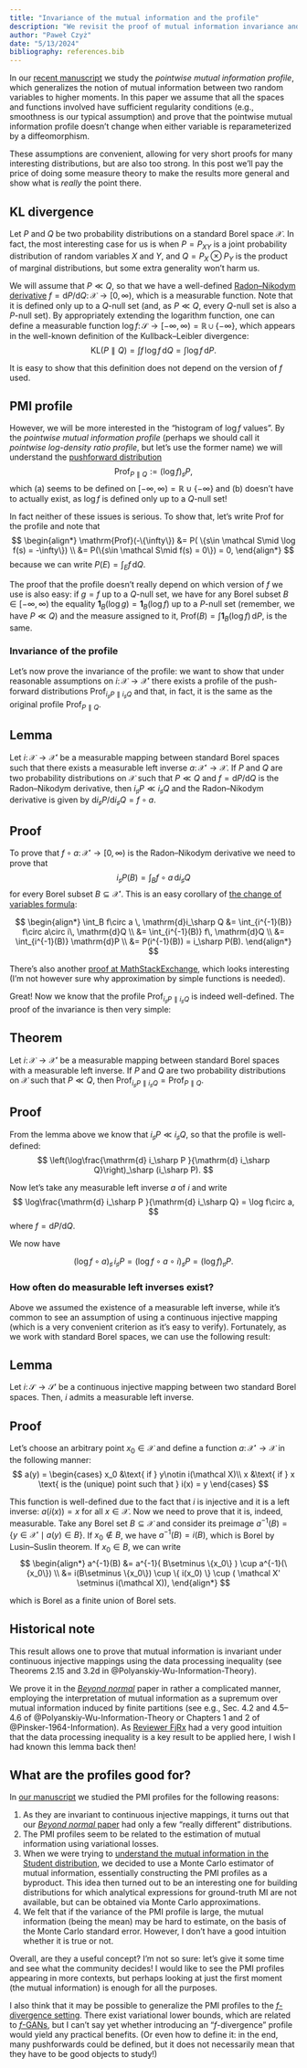 ```yaml
---
title: "Invariance of the mutual information and the profile"
description: "We revisit the proof of mutual information invariance and generalize it to the pointwise mutual information profile."
author: "Paweł Czyż"
date: "5/13/2024"
bibliography: references.bib
---
```


In our [recent manuscript](../publications/pmi-profiles.qmd) we study the *pointwise mutual information profile*, which generalizes the notion of mutual information between two random variables to higher moments.
In this paper we assume that all the spaces and functions involved have sufficient regularity conditions (e.g., smoothness is our typical assumption) and prove that the pointwise mutual information profile doesn't change when either variable is reparameterized by a diffeomorphism.

These assumptions are convenient, allowing for very short proofs for many interesting distributions, but are also too strong.
In this post we'll pay the price of doing some measure theory to make the results more general and show what is *really* the point there.   

## KL divergence

Let $P$ and $Q$ be two probability distributions on a standard Borel space $\mathcal X$.
In fact, the most interesting case for us is when $P=P_{XY}$ is a joint probability distribution of random variables $X$ and $Y$, and $Q=P_X\otimes P_Y$ is the product of marginal distributions, but some extra generality won't harm us.

We will assume that $P\ll Q$, so that we have a well-defined [Radon–Nikodym derivative](https://en.wikipedia.org/wiki/Radon%E2%80%93Nikodym_theorem) $f = \mathrm{d}P/\mathrm{d}Q \colon \mathcal X\to [0, \infty)$, which is a measurable function.
Note that it is defined only up to a $Q$-null set (and, as $P\ll Q$, every $Q$-null set is also a $P$-null set).
By appropriately extending the logarithm function, one can define a measurable function $\log f\colon \mathcal{S}\to [-\infty, \infty) = \mathbb R \cup \{-\infty\}$, which appears in the well-known definition of the Kullback–Leibler divergence:
$$
\mathrm{KL}(P\parallel Q) = \int f\, \log f\, \mathrm{d}Q = \int \log f\, \mathrm{d}P.
$$

It is easy to show that this definition does not depend on the version of $f$ used. 

## PMI profile

However, we will be more interested in the "histogram of $\log f$ values".
By the *pointwise mutual information profile* (perhaps we should call it *pointwise log-density ratio profile*, but let's use the former name) we will understand the [pushforward distribution](https://en.wikipedia.org/wiki/Pushforward_measure)
$$
  \mathrm{Prof}_{P\parallel Q} := (\log f)_\sharp P,
$$
which (a) seems to be defined on $[-\infty, \infty) = \mathbb R \cup \{-\infty\}$ and (b) doesn't have to actually exist, as $\log f$ is defined only up to a $Q$-null set!

In fact neither of these issues is serious.
To show that, let's write $\mathrm{Prof}$ for the profile and note that 
$$
\begin{align*}
\mathrm{Prof}(-\{\infty\}) &= P( \{s\in \mathcal S\mid \log f(s) = -\infty\}) \\
&= P(\{s\in \mathcal S\mid f(s) = 0\}) = 0,
\end{align*}
$$
because we can write $P(E) = \int_E f\, \mathrm{d}Q$.

The proof that the profile doesn't really depend on which version of $f$ we use is also easy: if $g = f$ up to a $Q$-null set, we have for any Borel subset $B\in [-\infty, \infty)$ the equality $\mathbf{1}_B(\log g) = \mathbf{1}_B(\log f)$ up to a $P$-null set (remember, we have $P \ll Q$) and the measure assigned to it, $\mathrm{Prof}(B) = \int \mathbf{1}_B( \log f ) \, \mathrm{d}P$, is the same.

### Invariance of the profile

Let's now prove the invariance of the profile: we want to show that under reasonable assumptions on $i\colon \mathcal X\to \mathcal X'$ there exists a profile of the push-forward distributions $\mathrm{Prof}_{i_\sharp P\parallel i_\sharp Q}$ and that, in fact, it is the same as the original profile $\mathrm{Prof}_{P\parallel Q}$.

::: {.callout-note icon=false appearance="simple"}

## Lemma

Let $i\colon \mathcal X\to \mathcal X'$ be a measurable mapping between standard Borel spaces such that there exists a measurable left inverse $a\colon \mathcal X' \to \mathcal X$.
If $P$ and $Q$ are two probability distributions on $\mathcal X$ such that $P \ll Q$ and $f = \mathrm{d}P/\mathrm{d}Q$ is the Radon–Nikodym derivative, then $i_\sharp P \ll i_\sharp Q$ and the Radon–Nikodym derivative is given by $\mathrm{d} i_\sharp P / \mathrm{d}i_\sharp Q = f\circ  a$.

:::

::: {.callout-note icon=false appearance="minimal" collapse=true}

## Proof

<!-- Consider any Borel subset $B\subseteq \mathcal X'$ such that $i_\sharp Q(B) = Q( i^{-1}(B) ) = 0$.
Using $P\ll Q$ we note that $0 = P(i^{-1}(B))= i_\sharp P(B) = 0$, so that $i_\sharp P\ll i_\sharp Q$. -->

To prove that $f\circ a\colon \mathcal X'\to [0, \infty)$ is the Radon–Nikodym derivative we need to prove that
$$
  i_\sharp P(B) = \int_B f\circ a \, \mathrm{d}i_\sharp Q
$$
for every Borel subset $B\subseteq \mathcal X'$.
This is an easy corollary of [the change of variables formula](https://en.wikipedia.org/wiki/Pushforward_measure#Main_property:_change-of-variables_formula):

$$
\begin{align*}
  \int_B f\circ a \, \mathrm{d}i_\sharp Q &= \int_{i^{-1}(B)} f\circ a\circ i\, \mathrm{d}Q \\
  &= \int_{i^{-1}(B)} f\, \mathrm{d}Q \\
  &= \int_{i^{-1}(B)} \mathrm{d}P \\
  &= P(i^{-1}(B)) = i_\sharp P(B).
\end{align*}
$$

There's also another [proof at MathStackExchange](https://math.stackexchange.com/a/4413000/551592), which looks interesting (I'm not however sure why approximation by simple functions is needed).

:::


Great!
Now we know that the profile $\mathrm{Prof}_{i_\sharp P \parallel i_\sharp Q }$ is indeed well-defined.
The proof of the invariance is then very simple:


::: {.callout-note icon=false appearance="simple"}

## Theorem

Let $i\colon \mathcal X\to \mathcal X'$ be a measurable mapping between standard Borel spaces with a measurable left inverse.
If $P$ and $Q$ are two probability distributions on $\mathcal X$ such that $P \ll Q$, then $\mathrm{Prof}_{i_\sharp P \parallel i_\sharp Q } = \mathrm{Prof}_{P \parallel  Q }$. 

:::

::: {.callout-note icon=false appearance="minimal" collapse=true}

## Proof

From the lemma above we know that $i_\sharp P \ll i_\sharp Q$, so that the profile is well-defined:
$$
  \left(\log\frac{\mathrm{d} i_\sharp P }{\mathrm{d} i_\sharp Q}\right)_\sharp (i_\sharp P). 
$$

Now let's take any measurable left inverse $a$ of $i$ and write
$$
  \log\frac{\mathrm{d} i_\sharp P }{\mathrm{d} i_\sharp Q} = \log f\circ a,
$$
where $f=\mathrm{d}P/\mathrm{d}Q$. 

We now have

$$
  (\log f \circ a)_\sharp \, i_\sharp P = (\log f\circ a\circ i)_\sharp P = (\log f)_\sharp P.
$$

:::


### How often do measurable left inverses exist?

Above we assumed the existence of a measurable left inverse, while it's common to see an assumption of using a continuous injective mapping (which is a very convenient criterion as it's easy to verify).
Fortunately, as we work with standard Borel spaces, we can use the following result:

::: {#nte-lemma-left-inverse-exists  .callout-note icon=false appearance="simple"}

## Lemma

Let $i\colon \mathcal S\to \mathcal S'$ be a continuous injective mapping between two standard Borel spaces. Then, $i$ admits a measurable left inverse.

:::

::: {.callout-note icon=false appearance="minimal" collapse=true}

## Proof

Let's choose an arbitrary point $x_0\in \mathcal X$ and define a function $a\colon \mathcal X'\to \mathcal X$ in the following manner:
$$
a(y) = \begin{cases}
  x_0 &\text{ if } y\notin i(\mathcal X)\\ 
  x   &\text{ if } x \text{ is the (unique) point such that } i(x) = y
\end{cases}
$$

This function is well-defined due to the fact that $i$ is injective and it is a left inverse: $a(i(x)) = x$ for all $x\in \mathcal X$.
Now we need to prove that it is, indeed, measurable.
Take any Borel set $B\subseteq \mathcal X$ and consider its preimage $a^{-1}(B) = \{y \in \mathcal X' \mid a(y) \in B \}$.
If $x_0\notin B$, we have $a^{-1}(B) = i(B)$, which is Borel by Lusin–Suslin theorem.
If $x_0\in B$, we can write
$$
\begin{align*}
a^{-1}(B) &=  a^{-1}( B\setminus \{x_0\} ) \cup a^{-1}(\{x_0\}) \\
          &= i(B\setminus \{x_0\}) \cup \{ i(x_0) \} \cup ( \mathcal X' \setminus i(\mathcal X)),
\end{align*}
$$

which is Borel as a finite union of Borel sets.

:::

::: {.callout-note icon=false appearance="minimal" collapse=true}

## Historical note

This result allows one to prove that mutual information is invariant under continuous injective mappings using the data processing inequality (see Theorems 2.15 and 3.2d in @Polyanskiy-Wu-Information-Theory).

We prove it in the [*Beyond normal*](../publications/beyond-normal.qmd) paper in rather a complicated manner, employing the interpretation of mutual information as a supremum over mutual information induced by finite partitions (see e.g., Sec. 4.2 and 4.5–4.6 of @Polyanskiy-Wu-Information-Theory or Chapters 1 and 2 of @Pinsker-1964-Information).
As [Reviewer FjRx](https://openreview.net/forum?id=25vRtG56YH&noteId=NJfXa1AhOL) had a very good intuition that the data processing inequality is a key result to be applied here, I wish I had known this lemma back then! 
:::

## What are the profiles good for?

In [our manuscript](../publications/pmi-profiles.qmd) we studied the PMI profiles for the following reasons:

1. As they are invariant to continuous injective mappings, it turns out that our [*Beyond normal* paper](../publications/beyond-normal.qmd) had only a few "really different" distributions.
2. The PMI profiles seem to be related to the estimation of mutual information using variational losses.
3. When we were trying to [understand the mutual information in the Student distribution](https://github.com/cbg-ethz/bmi/commit/7cc52ac0c23a86be605db8aaacec35fd416794c3), we decided to use a Monte Carlo estimator of mutual information, essentially constructing the PMI profiles as a byproduct. This idea then turned out to be an interesting one for building distributions for which analytical expressions for ground-truth MI are not available, but can be obtained via Monte Carlo approximations. 
4. We felt that if the variance of the PMI profile is large, the mutual information (being the mean) may be hard to estimate, on the basis of the Monte Carlo standard error. However, I don't have a good intuition whether it is true or not. 

Overall, are they a useful concept? I'm not so sure: let's give it some time and see what the community decides!
I would like to see the PMI profiles appearing in more contexts, but perhaps looking at just the first moment (the mutual information) is enough for all the purposes.

I also think that it may be possible to generalize the PMI profiles to the [$f$-divergence setting](https://en.wikipedia.org/wiki/F-divergence).
There exist variational lower bounds, which are related to [$f$-GANs](https://proceedings.neurips.cc/paper_files/paper/2016/hash/cedebb6e872f539bef8c3f919874e9d7-Abstract.html), but I can't say yet whether introducing an "$f$-divergence" profile would yield any practical benefits. (Or even how to define it: in the end, many pushforwards could be defined, but it does not necessarily mean that they have to be good objects to study!)
